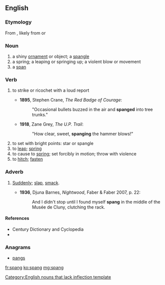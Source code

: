 ==English==

===Etymology===
From {{etyl|enm}} {{term|spang||a small piece of ornamental metal; spangle; small ornament; a bowl or cup|lang=enm}}, likely from {{etyl|dum}} {{term|spange||buckle, clasp|lang=dum}} or {{etyl|ang|-}} {{term|spang||buckle, clasp|lang=ang}}

===Noun===
{{infl|en|noun}}[[Category:English nouns that lack inflection template]]

# a shiny [[ornament]] or object; a [[spangle]]
# a spring; a leaping or springing up; a violent blow or movement
# a [[span]]

===Verb===
{{en-verb}}

# {{context|of a flying object such as a bullet}} to strike or ricochet with a loud report
#* '''1895''', Stephen Crane, ''The Red Badge of Courage'':
#*: "Occasional bullets buzzed in the air and '''spanged''' into tree trunks."
#* '''1918''', Zane Grey, ''The U.P. Trail'':
#*: "How clear, sweet, '''spanging''' the hammer blows!"
# to set with bright points: star or spangle
# to [[leap]]; [[spring]]
# to cause to [[spring]]; set forcibly in motion; throw with violence
# to [[hitch]]; [[fasten]]

===Adverb===
{{en-adv|-}}

# {{dated}} [[suddenly|Suddenly]]; [[slap]], [[smack]].
#* '''1936''', Djuna Barnes, ''Nightwood'', Faber & Faber 2007, p. 22:
#*: And I didn't stop until I found myself '''spang''' in the middle of the Musée de Cluny, clutching the rack.

====References====
* Century Dictionary and Cyclopedia
* {{Webster}}

===Anagrams===
* [[pangs#English|pangs]]

[[fr:spang]]
[[ko:spang]]
[[mg:spang]]